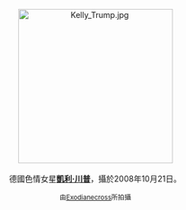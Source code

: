 <center>
[[File:Kelly_Trump.jpg|275px]]
<br><br>
德國色情女星'''[[凱利·川普|凱利·川普]]'''，攝於2008年10月21日。
<p>
<small>由[[:de:Benutzer:Exodianecross|Exodianecross]]所拍攝</small>
</center>